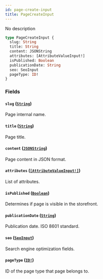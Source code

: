 ```yaml
---
id: page-create-input
title: PageCreateInput
---
```


No description

```graphql
type PageCreateInput {
  slug: String
  title: String
  content: JSONString
  attributes: [AttributeValueInput!]
  isPublished: Boolean
  publicationDate: String
  seo: SeoInput
  pageType: ID!
}
```

### Fields

#### `slug` ([`String`](/docs/developer/api-reference/scalars/string))

Page internal name.

#### `title` ([`String`](/docs/developer/api-reference/scalars/string))

Page title.

#### `content` ([`JSONString`](/docs/developer/api-reference/scalars/json-string))

Page content in JSON format.

#### `attributes` ([`[AttributeValueInput!]`](/docs/developer/api-reference/inputs/attribute-value-input))

List of attributes.

#### `isPublished` ([`Boolean`](/docs/developer/api-reference/scalars/boolean))

Determines if page is visible in the storefront.

#### `publicationDate` ([`String`](/docs/developer/api-reference/scalars/string))

Publication date. ISO 8601 standard.

#### `seo` ([`SeoInput`](/docs/developer/api-reference/inputs/seo-input))

Search engine optimization fields.

#### `pageType` ([`ID!`](/docs/developer/api-reference/scalars/id))

ID of the page type that page belongs to.
